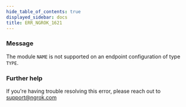 ```yaml
---
hide_table_of_contents: true
displayed_sidebar: docs
title: ERR_NGROK_1621
---
```




### Message

The module `NAME` is not supported on an endpoint configuration of type `TYPE`.

<ErrorDetails error="err_ngrok_1621" />

### Further help

If you're having trouble resolving this error, please reach out to [support@ngrok.com](mailto:support@ngrok.com?subject=Help%20with%20ERR_NGROK_1621)
